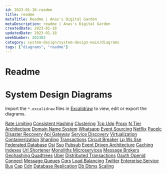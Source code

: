```yaml
---
id: 2023-01-18-readme
title: readme
metaTitle: Readme | Anas's Digital Garden
metaDescription: readme | Anas's Digital Garden
createdDate: 2023-01-18
updatedDate: 2023-01-18
weekNumber: 202303
category: system-design/system-design-main/diagrams
tags: ["diagrams", "readme"]
---
```


# Readme

# System Design Diagrams

Import the `*.excalidraw` files in [Excalidraw](https://excalidraw.com/) to view, edit or export the diagrams.

[Rate Limiting](rate-limiting.excalidraw)
[Consistent Hashing](consistent-hashing.excalidraw)
[Clustering](clustering.excalidraw)
[Tcp Udp](tcp-udp.excalidraw)
[Proxy](proxy.excalidraw)
[N Tier Architecture](n-tier-architecture.excalidraw)
[Domain Name System](domain-name-system.excalidraw)
[Whatsapp](whatsapp.excalidraw)
[Event Sourcing](event-sourcing.excalidraw)
[Netflix](netflix.excalidraw)
[Pacelc](pacelc.excalidraw)
[Disaster Recovery](disaster-recovery.excalidraw)
[Api Gateway](api-gateway.excalidraw)
[Service Discovery](service-discovery.excalidraw)
[Virtualization Containerization](virtualization-containerization.excalidraw)
[Sharding](sharding.excalidraw)
[Transactions](transactions.excalidraw)
[Circuit Breaker](circuit-breaker.excalidraw)
[Lp Ws Sse](lp-ws-sse.excalidraw)
[Federated Database](federated-database.excalidraw)
[Osi](osi.excalidraw)
[Sso](sso.excalidraw)
[Pubsub](pubsub.excalidraw)
[Event Driven Architecture](event-driven-architecture.excalidraw)
[Caching](caching.excalidraw)
[Indexes](indexes.excalidraw)
[Url Shortener](url-shortener.excalidraw)
[Monoliths Microservices](monoliths-microservices.excalidraw)
[Message Brokers](message-brokers.excalidraw)
[Geohashing Quadtrees](geohashing-quadtrees.excalidraw)
[Uber](uber.excalidraw)
[Distributed Transactions](distributed-transactions.excalidraw)
[Oauth Openid Connect](oauth-openid-connect.excalidraw)
[Message Queues](message-queues.excalidraw)
[Cqrs](cqrs.excalidraw)
[Load Balancing](load-balancing.excalidraw)
[Twitter](twitter.excalidraw)
[Enterprise Service Bus](enterprise-service-bus.excalidraw)
[Cap](cap.excalidraw)
[Cdn](cdn.excalidraw)
[Database Replication](database-replication.excalidraw)
[Db Dbms](db-dbms.excalidraw)
[Scaling](scaling.excalidraw)

